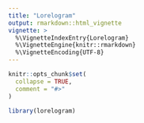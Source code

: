 ```yaml
---
title: "Lorelogram"
output: rmarkdown::html_vignette
vignette: >
  %\VignetteIndexEntry{Lorelogram}
  %\VignetteEngine{knitr::rmarkdown}
  %\VignetteEncoding{UTF-8}
---
```


```r
knitr::opts_chunk$set(
  collapse = TRUE,
  comment = "#>"
)
```

```r
library(lorelogram)
```
